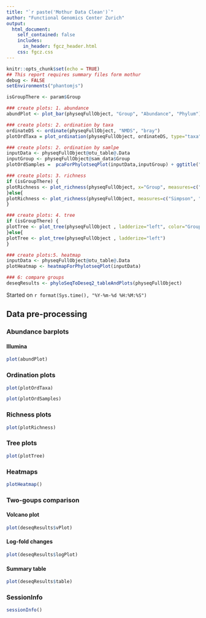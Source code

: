 ```yaml
---
title: "`r paste('Mothur Data Clean')`"
author: "Functional Genomics Center Zurich"
output: 
  html_document:
    self_contained: false
    includes:
      in_header: fgcz_header.html
    css: fgcz.css
---
```


```r
knitr::opts_chunk$set(echo = TRUE)
## This report requires summary files form mothur
debug <- FALSE
setEnvironments("phantomjs")
```

```r
isGroupThere <- param$Group
```

```r
### create plots: 1. abundance
abundPlot <- plot_bar(physeqFullObject, "Group", "Abundance", "Phylum") + geom_bar(aes(color=Phylum, fill=Phylum), stat="identity", position="stack")
```

```r
### create plots: 2. ordination by taxa 
ordinateDS <- ordinate(physeqFullObject, "NMDS", "bray")
plotOrdTaxa = plot_ordination(physeqFullObject, ordinateDS, type="taxa", color="Phylum") + facet_wrap(~Phylum, 3) + ggtitle("Taxa ordination")
```

```r
### create plots: 2. ordination by samlpe
inputData <- physeqFullObject@otu_table@.Data
inputGroup <- physeqFullObject@sam_data$Group
plotOrdSamples =  pcaForPhylotseqPlot(inputData,inputGroup) + ggtitle("Sample ordination")
```

```r
### create plots: 3. richness 
if (isGroupThere) {
plotRichness <- plot_richness(physeqFullObject, x="Group", measures=c("Simpson", "Shannon"), color="Group")
}else{
plotRichness <- plot_richness(physeqFullObject, measures=c("Simpson", "Shannon"))
}
```

```r
### create plots: 4. tree
if (isGroupThere) {
plotTree <- plot_tree(physeqFullObject , ladderize="left", color="Group")
}else{
plotTree <- plot_tree(physeqFullObject , ladderize="left")
}
```

```r
### create plots:5. heatmap
inputData <- physeqFullObject@otu_table@.Data
plotHeatmap <- heatmapForPhylotseqPlot(inputData)
```


```r
### 6: compare groups
deseqResults <- phyloSeqToDeseq2_tableAndPlots(physeqFullObject)
```

Started on `r format(Sys.time(), "%Y-%m-%d %H:%M:%S")`

## Data pre-processing {.tabset}

### Abundance barplots
#### Illumina
```r
plot(abundPlot)
```

### Ordination plots
```r
plot(plotOrdTaxa)
```
```r
plot(plotOrdSamples)
```

### Richness plots
```r
plot(plotRichness)
```

### Tree plots
```r
plot(plotTree)
```

### Heatmaps
```r
plotHeatmap()
```

### Two-goups comparison
#### Volcano plot
```r
plot(deseqResults$vPlot)
```

#### Log-fold changes 
```r
plot(deseqResults$logPlot)
```

#### Summary table
```r
plot(deseqResults$table)
```

### SessionInfo
```r
sessionInfo()
```

